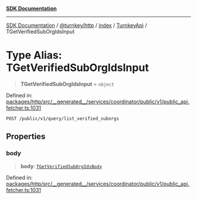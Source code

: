[**SDK Documentation**](../../../../../../README.mdx)

***

[SDK Documentation](../../../../../../packages.mdx) / [@turnkey/http](../../../../README.mdx) / [index](../../../README.mdx) / [TurnkeyApi](../README.mdx) / TGetVerifiedSubOrgIdsInput

# Type Alias: TGetVerifiedSubOrgIdsInput

> **TGetVerifiedSubOrgIdsInput** = `object`

Defined in: [packages/http/src/\_\_generated\_\_/services/coordinator/public/v1/public\_api.fetcher.ts:1031](https://github.com/tkhq/sdk/blob/078f5423e923fbd1d7fd39440402d7f01d09c3d0/packages/http/src/__generated__/services/coordinator/public/v1/public_api.fetcher.ts#L1031)

`POST /public/v1/query/list_verified_suborgs`

## Properties

### body

> **body**: [`TGetVerifiedSubOrgIdsBody`](TGetVerifiedSubOrgIdsBody.mdx)

Defined in: [packages/http/src/\_\_generated\_\_/services/coordinator/public/v1/public\_api.fetcher.ts:1031](https://github.com/tkhq/sdk/blob/078f5423e923fbd1d7fd39440402d7f01d09c3d0/packages/http/src/__generated__/services/coordinator/public/v1/public_api.fetcher.ts#L1031)
